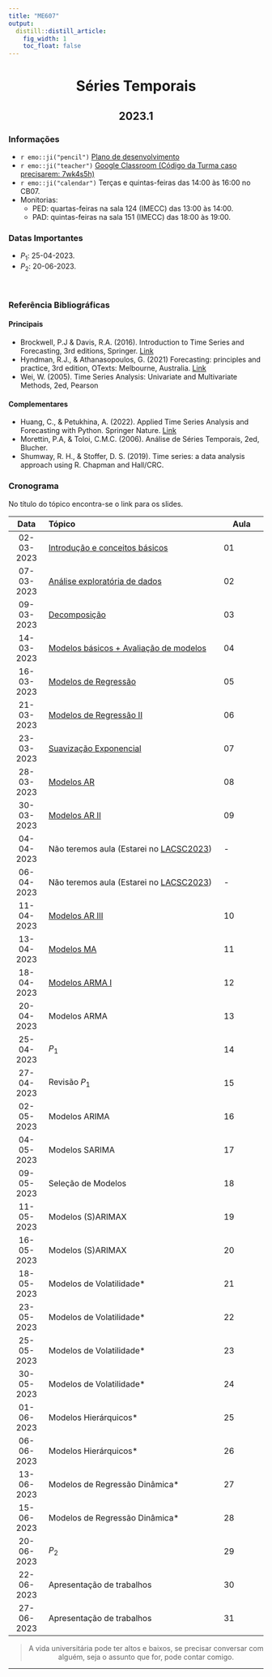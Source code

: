 ```yaml
---
title: "ME607"
output:
  distill::distill_article: 
    fig_width: 1
    toc_float: false  
---
```


<center>

# Séries Temporais

## 2023.1


</center>

### Informações 

- `r emo::ji("pencil")` [Plano de desenvolvimento](https://github.com/ctruciosm/ctruciosm.github.io/blob/master/documentos/ME607A_Ementa_2023S1.pdf)
- `r emo::ji("teacher")` [Google Classroom  (Código da Turma caso precisarem: 7wk4s5h)](https://classroom.google.com/c/NTgyMTk0MzMyMDE2?cjc=7wk4s5h)
- `r emo::ji("calendar")` Terças e quintas-feiras das 14:00 às 16:00 no CB07.
- Monitorias: 
  *   PED: quartas-feiras na sala 124 (IMECC) das 13:00 às 14:00.
  *   PAD: quintas-feiras na sala 151 (IMECC) das 18:00 às 19:00.

### Datas Importantes

- $P_1:$ 25-04-2023.
- $P_2:$ 20-06-2023.
 

</br>



### Referência Bibliográficas

#### Principais

- Brockwell, P.J & Davis, R.A. (2016). Introduction to Time Series and Forecasting, 3rd editions, Springer. [Link](https://link.springer.com/book/10.1007/978-3-319-29854-2)
- Hyndman, R.J., \& Athanasopoulos, G. (2021) Forecasting: principles and practice, 3rd edition, OTexts: Melbourne, Australia. [Link](https://otexts.com/fpp3/)
- Wei, W. (2005). Time Series Analysis: Univariate and Multivariate Methods, 2ed, Pearson


#### Complementares


- Huang, C., \& Petukhina, A. (2022). Applied Time Series Analysis and Forecasting with Python. Springer Nature. [Link](https://link.springer.com/book/10.1007/978-3-031-13584-2)
- Morettin, P.A, \& Toloi, C.M.C. (2006). Análise de Séries Temporais, 2ed, Blucher.
- Shumway, R. H., & Stoffer, D. S. (2019). Time series: a data analysis approach using R. Chapman and Hall/CRC.




### **Cronograma**

No título do tópico encontra-se o link para os slides.


| Data  | Tópico                         | Aula |
|:-----:|:-------------------------------|--------|
| 02-03-2023    | [Introdução e conceitos básicos](https://ctruciosm.github.io/ME607-unicamp/Aula01.html) | 01 | 
| 07-03-2023     | [Análise exploratória de dados](https://ctruciosm.github.io/ME607-unicamp/Aula02.html) | 02 | 
| 09-03-2023     | [Decomposição](https://ctruciosm.github.io/ME607-unicamp/Aula03.html)   | 03 | 
| 14-03-2023     | [Modelos básicos + Avaliação de modelos](https://ctruciosm.github.io/ME607-unicamp/Aula04.html) | 04 | 
| 16-03-2023     | [Modelos de Regressão](https://ctruciosm.github.io/ME607-unicamp/Aula05.html) | 05 | 
| 21-03-2023     | [Modelos de Regressão II](https://ctruciosm.github.io/ME607-unicamp/Aula06.html) | 06 | 
| 23-03-2023     | [Suavização Exponencial](https://ctruciosm.github.io/ME607-unicamp/Aula07.html)  | 07 | 
| 28-03-2023     | [Modelos AR](https://ctruciosm.shinyapps.io/Aula08/#/title-slide) | 08 | 
| 30-03-2023     | [Modelos AR II](https://ctruciosm.github.io/ME607-unicamp/Aula09.html)   | 09 | 
| 04-04-2023     | Não teremos aula (Estarei no [LACSC2023](https://congreso-lacsc2023.pucp.edu.pe/about/welcome))   | - | 
| 06-04-2023     | Não teremos aula (Estarei no [LACSC2023](https://congreso-lacsc2023.pucp.edu.pe/about/welcome))  | - | 
| 11-04-2023     | [Modelos AR III](https://ctruciosm.github.io/ME607-unicamp/Aula10.html)  | 10 | 
| 13-04-2023     | [Modelos MA](https://ctruciosm.shinyapps.io/Aula11/#/title-slide) | 11 | 
| 18-04-2023     | [Modelos ARMA I](https://ctruciosm.github.io/ME607-unicamp/Aula12.html)  | 12 | 
| 20-04-2023     | Modelos ARMA    | 13 | 
| 25-04-2023     | $P_1$ | 14 | 
| 27-04-2023     | Revisão $P_1$ | 15 |
| 02-05-2023     | Modelos ARIMA | 16 | 
| 04-05-2023     | Modelos SARIMA | 17 | 
| 09-05-2023     | Seleção de Modelos | 18 | 
| 11-05-2023     | Modelos (S)ARIMAX   | 19 | 
| 16-05-2023     | Modelos (S)ARIMAX   | 20 | 
| 18-05-2023     | Modelos de Volatilidade*  | 21 | 
| 23-05-2023     | Modelos de Volatilidade* | 22 | 
| 25-05-2023     | Modelos de Volatilidade* | 23 | 
| 30-05-2023     | Modelos de Volatilidade*  | 24 | 
| 01-06-2023     | Modelos Hierárquicos*  | 25 | 
| 06-06-2023     | Modelos Hierárquicos*  | 26 | 
| 13-06-2023     | Modelos de Regressão Dinâmica* | 27 | 
| 15-06-2023     | Modelos de Regressão Dinâmica* | 28 | 
| 20-06-2023     | $P_2$ | 29 | 
| 22-06-2023     | Apresentação de trabalhos | 30 | 
| 27-06-2023     | Apresentação de trabalhos | 31 | 

<center>

> A vida universitária pode ter altos e baixos, se precisar conversar com alguém, seja o assunto que for, pode contar comigo. 

</center>



---- 